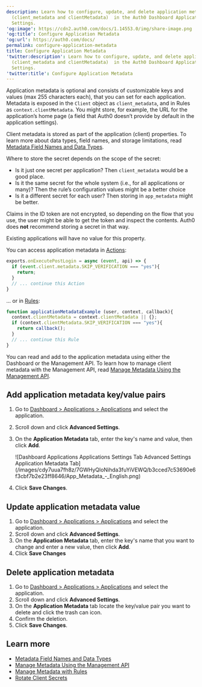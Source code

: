 ```yaml
---
description: Learn how to configure, update, and delete application metadata
  (client_metadata and clientMetadata)  in the Auth0 Dashboard Applications Advanced
  Settings.
'og:image': https://cdn2.auth0.com/docs/1.14553.0/img/share-image.png
'og:title': Configure Application Metadata
'og:url': https://auth0.com/docs/
permalink: configure-application-metadata
title: Configure Application Metadata
'twitter:description': Learn how to configure, update, and delete application metadata
  (client_metadata and clientMetadata)  in the Auth0 Dashboard Applications Advanced
  Settings.
'twitter:title': Configure Application Metadata
---
```

Application metadata is optional and consists of customizable keys and values (max 255 characters each), that you can set for each application. Metadata is exposed in the `Client` object as `client_metadata`, and in Rules as `context.clientMetadata`. You might store, for example, the URL for the application’s home page (a field that Auth0 doesn’t provide by default in the application settings).

Client metadata is stored as part of the application (client) properties. To learn more about data types, field names, and storage limitations, read [Metadata Field Names and Data Types](/manage-users/user-accounts/metadata/metadata-fields-data).

<Card title="Where to store client secrets">

Where to store the secret depends on the scope of the secret:

* Is it just one secret per application? Then `client_metadata` would be a good place.
* Is it the same secret for the whole system (i.e., for all applications or many)? Then the rule’s configuration values might be a better choice
* Is it a different secret for each user? Then storing in `app_metadata` might be better.

</Card>

<Warning>

Claims in the ID token are not encrypted, so depending on the flow that you use, the user might be able to get the token and inspect the contents. Auth0 does **not** recommend storing a secret in that way.

</Warning>

Existing applications will have no value for this property.

You can access application metadata in [Actions](/customize/actions):

```js lines
exports.onExecutePostLogin = async (event, api) => {
  if (event.client.metadata.SKIP_VERIFICATION === "yes"){
    return;
  }
  // ... continue this Action
}
```

... or in [Rules](/customize/rules):

```javascript lines
function applicationMetadataExample (user, context, callback){
  context.clientMetadata = context.clientMetadata || {};
  if (context.clientMetadata.SKIP_VERIFICATION === "yes"){
    return callback();
  }
  // ... continue this Rule
}
```






You can read and add to the application metadata using either the Dashboard or the <Tooltip tip="Management API: A product to allow customers to perform administrative tasks." cta="View Glossary" href="/glossary?term=Management+API">Management API</Tooltip>. To learn how to manage client metadata with the Management API, read [Manage Metadata Using the Management API](/manage-users/user-accounts/metadata/manage-metadata-api).

## Add application metadata key/value pairs

1. Go to [Dashboard > Applications > Applications](https://manage.auth0.com/#/applications) and select the application.
2. Scroll down and click **Advanced Settings**.
3. On the **Application Metadata** tab, enter the key's name and value, then click **Add**.

   <Frame>![Dashboard Applications Applications Settings Tab Advanced Settings Application Metadata Tab](/images/cdy7uua7fh8z/7GWHyQloNihda3fuYiVEWQ/b3cced7c53690e6f3cbf7b2e23ff8646/App_Metadata_-_English.png)</Frame>
4. Click **Save Changes**.

## Update application metadata value

1. Go to [Dashboard > Applications > Applications](https://manage.auth0.com/#/applications) and select the application.
2. Scroll down and click **Advanced Settings**.
3. On the **Application Metadata** tab, enter the key's name that you want to change and enter a new value, then click **Add**.
4. Click **Save Changes**

## Delete application metadata

1. Go to [Dashboard > Applications > Applications](https://manage.auth0.com/#/applications) and select the application.
2. Scroll down and click **Advanced Settings**.
3. On the **Application Metadata** tab locate the key/value pair you want to delete and click the trash can icon.
4. Confirm the deletion.
5. Click **Save Changes**.

## Learn more

* [Metadata Field Names and Data Types](/manage-users/user-accounts/metadata/metadata-fields-data)
* [Manage Metadata Using the Management API](/manage-users/user-accounts/metadata/manage-metadata-api)
* [Manage Metadata with Rules](/manage-users/user-accounts/metadata/manage-metadata-rules)
* [Rotate Client Secrets](/get-started/applications/rotate-client-secret)